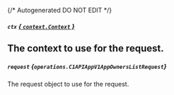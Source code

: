 {/* Autogenerated DO NOT EDIT  */}

##### `ctx` [*{ `context.Context` }*](https://pkg.go.dev/context#Context)
The context to use for the request.
---
##### `request` *{`operations.C1APIAppV1AppOwnersListRequest`}*
The request object to use for the request.

<Collapsible openLabel={Labels.showProperties} closeLabel={Labels.hideProperties}>
  <C1APIAppV1AppOwnersListRequest />
</Collapsible>



